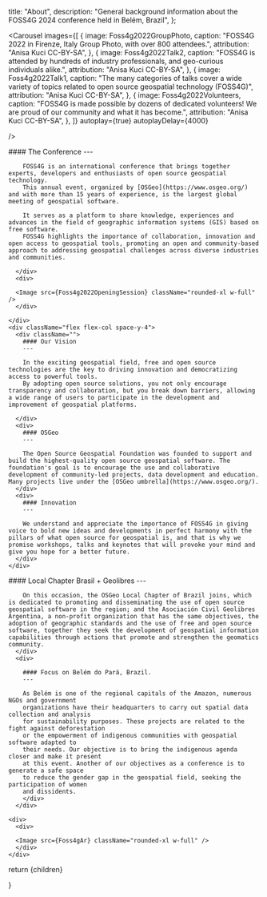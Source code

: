 
  title: "About",
  description:
    "General background information about the FOSS4G 2024 conference held in Belém, Brazil",
};

<Carousel
  images={[
    {
      image: Foss4g2022GroupPhoto,
      caption: "FOSS4G 2022 in Firenze, Italy Group Photo, with over 800 attendees.",
      attribution: "Anisa Kuci CC-BY-SA",
    },
    {
      image: Foss4g2022Talk2,
      caption: "FOSS4G is attended by hundreds of industry professionals, and geo-curious individuals alike.",
      attribution: "Anisa Kuci CC-BY-SA",
    },
    {
      image: Foss4g2022Talk1,
      caption: "The many categories of talks cover a wide variety of topics related to open source geospatial technology (FOSS4G)",
      attribution: "Anisa Kuci CC-BY-SA",
    },
    {
      image: Foss4g2022Volunteers,
      caption: "FOSS4G is made possible by dozens of dedicated volunteers! We are proud of our community and what it has become.",
      attribution: "Anisa Kuci CC-BY-SA",
    },
  ]}
  autoplay={true}
  autoplayDelay={4000}

/>

<div className="grid space-y-4">
  <div className="grid md:grid-cols-2 md:space-x-4">  
    <div className="flex flex-col space-y-4">
      <div className="">
        #### The Conference
        ---

        FOSS4G is an international conference that brings together experts, developers and enthusiasts of open source geospatial technology.
        This annual event, organized by [OSGeo](https://www.osgeo.org/) and with more than 15 years of experience, is the largest global meeting of geospatial software.

        It serves as a platform to share knowledge, experiences and advances in the field of geographic information systems (GIS) based on free software.
        FOSS4G highlights the importance of collaboration, innovation and open access to geospatial tools, promoting an open and community-based approach to addressing geospatial challenges across diverse industries and communities.

      </div>
      <div>

      <Image src={Foss4g2022OpeningSession} className="rounded-xl w-full" />
      </div>

    </div>
    <div className="flex flex-col space-y-4">
      <div className="">
        #### Our Vision
        ---

        In the exciting geospatial field, free and open source technologies are the key to driving innovation and democratizing access to powerful tools.
        By adopting open source solutions, you not only encourage transparency and collaboration, but you break down barriers, allowing a wide range of users to participate in the development and improvement of geospatial platforms.

      </div>
      <div>
        #### OSGeo
        ---

        The Open Source Geospatial Foundation was founded to support and build the highest-quality open source geospatial software. The foundation's goal is to encourage the use and collaborative development of community-led projects, data development and education. Many projects live under the [OSGeo umbrella](https://www.osgeo.org/).
      </div>
      <div>
        #### Innovation
        ---

        We understand and appreciate the importance of FOSS4G in giving voice to bold new ideas and developments in perfect harmony with the pillars of what open source for geospatial is, and that is why we promise workshops, talks and keynotes that will provoke your mind and give you hope for a better future.
      </div>
    </div>

  </div>

  <div className="grid md:grid-cols-2 md:space-x-4">
    <div className="flex flex-col space-y-4">
      <div className="">
        #### Local Chapter Brasil + Geolibres
        ---

        On this occasion, the OSGeo Local Chapter of Brazil joins, which is dedicated to promoting and disseminating the use of open source geospatial software in the region; and the Asociación Civil Geolibres Argentina, a non-profit organization that has the same objectives, the adoption of geographic standards and the use of free and open source software, together they seek the development of geospatial information capabilities through actions that promote and strengthen the geomatics community.
      </div>
      <div>

        #### Focus on Belém do Pará, Brazil.
        ---

        As Belém is one of the regional capitals of the Amazon, numerous NGOs and government
        organizations have their headquarters to carry out spatial data collection and analysis
        for sustainability purposes. These projects are related to the fight against deforestation
        or the empowerment of indigenous communities with geospatial software adapted to
        their needs. Our objective is to bring the indigenous agenda closer and make it present
        at this event. Another of our objectives as a conference is to generate a safe space
        to reduce the gender gap in the geospatial field, seeking the participation of women
        and dissidents.
        </div>
      </div>

    <div>
      <div>

      <Image src={Foss4gAr} className="rounded-xl w-full" />
      </div>
    </div>

  </div>
</div>

  return <MdxLayout metadata={metadata}>{children}</MdxLayout>

}
